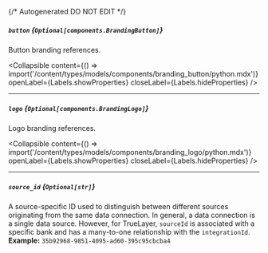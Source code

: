 {/* Autogenerated DO NOT EDIT  */}

##### `button` *{`Optional[components.BrandingButton]`}*
Button branding references.

<Collapsible content={() => import('/content/types/models/components/branding_button/python.mdx')} openLabel={Labels.showProperties} closeLabel={Labels.hideProperties} />


---
##### `logo` *{`Optional[components.BrandingLogo]`}*
Logo branding references.

<Collapsible content={() => import('/content/types/models/components/branding_logo/python.mdx')} openLabel={Labels.showProperties} closeLabel={Labels.hideProperties} />


---
##### `source_id` *{`Optional[str]`}*
A source\-specific ID used to distinguish between different sources originating from the same data connection. In general, a data connection is a single data source. However, for TrueLayer, `sourceId` is associated with a specific bank and has a many\-to\-one relationship with the `integrationId`.
<br/>
**Example:** `35b92968-9851-4095-ad60-395c95cbcba4`


